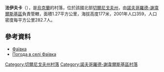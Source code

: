 {{coord|51|59|47|N|32|56|0|E|scale:100000|display=title}}

'''法伊夫卡'''（{{lang-uk|Фаївка}}），是[[烏克蘭|烏克蘭]]的村落，位於該國北部[[切爾尼戈夫州|切爾尼戈夫州]]，由[[諾夫哥羅德-謝韋爾斯基區|諾夫哥羅德-謝韋爾斯基區]]負責管轄，面積1.27平方公里，海拔高度177米，2001年人口359，人口密度每平方公里282.7人。

==參考資料==
* [http://w1.c1.rada.gov.ua/pls/z7502/A005?rdat1=28.03.2014&rf7571=40679 Фаївка]
* [http://weather.in.ua/ua/chernigovskaja/27024 Погода в селі Фаївка] {{Wayback|url=http://weather.in.ua/ua/chernigovskaja/27024 |date=20160305095853 }}

[[Category:切爾尼戈夫州村落|Category:切爾尼戈夫州村落]]
[[Category:諾夫哥羅德-謝韋爾斯基區村落|Category:諾夫哥羅德-謝韋爾斯基區村落]]


{{Chernihiv-geo-stub}}